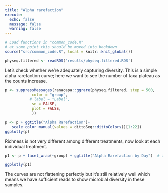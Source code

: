 ```yaml
---
title: "Alpha rarefaction"
execute:
  echo: false
  message: false
  warning: false
---
```


```r
# Load functions in "common_code.R"
# at some point this should be moved into bookdown
source("src/common_code.R", local = knitr::knit_global())
```

```r
physeq.filtered <- readRDS('results/physeq.filtered.RDS')
```

Let's check whether we're adequately capturing diversity. This is a simple alpha rarefaction curve; here we want to see the number of taxa plateau as the counts increase.

```r
p <- suppressMessages(ranacapa::ggrare(physeq.filtered, step = 500,
            color = "group",
           # label = "Label",
            se = FALSE,
            plot = FALSE,
            ))
```

```r
p <- p + ggtitle("Alpha Rarefaction")+
   scale_color_manual(values = dittoSeq::dittoColors()[1:22])
ggplotly(p)
```


Richness is not very different among different treatments, now look at each individual treatment.

```r
p1 <- p + facet_wrap(~group) + ggtitle("Alpha Rarefaction by Day")  # theme(legend.position = c(0.8, 0.2))

ggplotly(p1)

```

The curves are not flattening perfectly but it's still relatively well which means we have sufficient reads to show microbial diversity in these samples.
